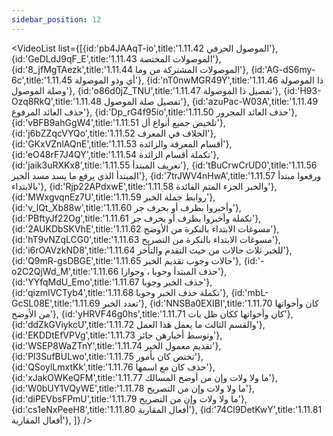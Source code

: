 ```yaml
---
sidebar_position: 12
---
```


<VideoList list={[{id:'pb4JAAqT-io',title:'1.11.42 الموصول الحرفي'},
{id:'GeDLdJ9qF_E',title:'1.11.43 الموصولات المختصة'},
{id:'8_jfMgTAezk',title:'1.11.44 الموصولات المشتركة من وما'},
{id:'AG-dS6my-6c',title:'1.11.45 أي وذو الموصولة'},
{id:'nT0nwMGR49Y',title:'1.11.46 ذا الموصولة وصلة الموصول'},
{id:'o86d0jZ_TNU',title:'1.11.47 تفصيل ذا الموصولة'},
{id:'H93-Ozq8RkQ',title:'1.11.48 تفصيل صلة الموصول'},
{id:'azuPac-W03A',title:'1.11.49 حذف العائد المرفوع'},
{id:'Dp_rG4f95io',title:'1.11.50 حذف العائد المجرور'},
{id:'vBFB9ahGgW4',title:'1.11.51 تلخيص جميع أنواع أل'},
{id:'j6bZZqcVYQo',title:'1.11.52 الخلاف في المعرف'},
{id:'GKxVZnlAQnE',title:'1.11.53 أقسام المعرفة والزائدة'},
{id:'eO48rF7J4QY',title:'1.11.54 تكملة أقسام الزائدة'},
{id:'jaik3uRXKx8',title:'1.11.55 تعريف المبتدأ'},
{id:'tBuCrwCrUD0',title:'1.11.56 المبتدأ الذي يرفع  ما يسد مسد الخبر'},
{id:'7trJWV4nHwA',title:'1.11.57 ورفعوا مبتدأ بالابتداء'},
{id:'Rjp22APdxwE',title:'1.11.58 والخبر الجزء المتم الفائدة'},
{id:'MWxgvqnEz7U',title:'1.11.59 روابط جملة الخبر'},
{id:'v_lQt_Xb88w',title:'1.11.60 وأخبروا بظرف أو بحرف جر'},
{id:'PBftyJf22Og',title:'1.11.61 تكملة وأخبروا بظرف أو بحرف جر'},
{id:'2AUKDbSKVhE',title:'1.11.62 مسوغات الابتداء بالنكرة من الأوضح'},
{id:'hT9vNZqLCG0',title:'1.11.63 مسوغات الابتداء بالنكرة من التصريح'},
{id:'i6rOAVzkND8',title:'1.11.64 للخبر ثلاث حالات من حيث التقدم والتأخر'},
{id:'Q9mR-gsDBGE',title:'1.11.65 حالات وجوب تقديم الخبر'},
{id:'-o2C2QjWd_M',title:'1.11.66 حذف المبتدأ وجوبا ، وجوازا'},
{id:'YYfqMdU_Emo',title:'1.11.67 حذف الخبر وجوبا'},
{id:'qizmIVCTyb4',title:'1.11.68 تكملة حذف الخبر وجوبا'},
{id:'mbL-GcSL08E',title:'1.11.69  تعدد الخبر'},
{id:'NNSBa0EXIBI',title:'1.11.70 كان وأخواتها من الأوضح'},
{id:'yHRVF46g0hs',title:'1.11.71 كان وأخواتها ككان ظل بات'},
{id:'ddZkGViykcU',title:'1.11.72 والقسم الثالث ما يعمل هذا العمل'},
{id:'EKDDtEfVPVg',title:'1.11.73 وتوسط أخبارهن جائز'},
{id:'WSEP8WaZTnY',title:'1.11.74 تقديم معمول الخبر'},
{id:'Pl3SufBULwo',title:'1.11.75 تختص كان بأمور'},
{id:'QSoylLmxtKk',title:'1.11.76 حذف كان مع اسمها'},
{id:'xJakOWKeQFM',title:'1.11.77 ما ولا ولات وإن من أوضح المسالك'},
{id:'W0bUY1VQyWE',title:'1.11.78 ما ولا ولات وإن من التصريح'},
{id:'diPEVbsFPmU',title:'1.11.79 ما ولا ولات وإن من التصريح'},
{id:'cs1eNxPeeH8',title:'1.11.80 أفعال المقاربة'},
{id:'74Cl9DetKwY',title:'1.11.81 أفعال المقاربة'},
]}
/>
